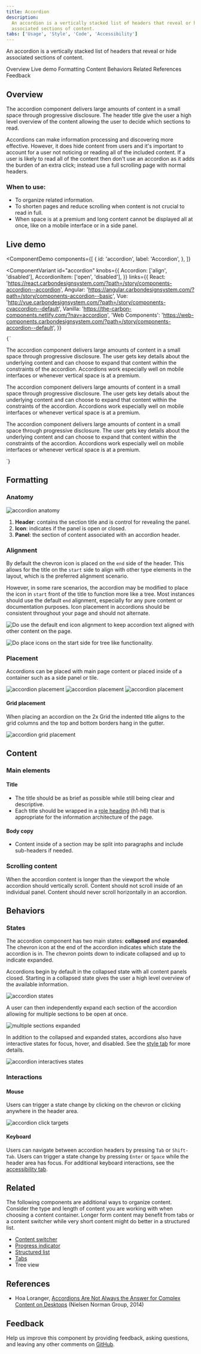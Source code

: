 ```yaml
---
title: Accordion
description:
  An accordion is a vertically stacked list of headers that reveal or hide
  associated sections of content.
tabs: ['Usage', 'Style', 'Code', 'Accessibility']
---
```


<PageDescription>

An accordion is a vertically stacked list of headers that reveal or hide
associated sections of content.

</PageDescription>

<AnchorLinks>

<AnchorLink>Overview</AnchorLink>
<AnchorLink>Live demo</AnchorLink>
<AnchorLink>Formatting</AnchorLink>
<AnchorLink>Content</AnchorLink>
<AnchorLink>Behaviors</AnchorLink>
<AnchorLink>Related</AnchorLink>
<AnchorLink>References</AnchorLink>
<AnchorLink>Feedback</AnchorLink>

</AnchorLinks>

## Overview

The accordion component delivers large amounts of content in a small space
through progressive disclosure. The header title give the user a high level
overview of the content allowing the user to decide which sections to read.

Accordions can make information processing and discovering more effective.
However, it does hide content from users and it's important to account for a
user not noticing or reading all of the included content. If a user is likely to
read all of the content then don't use an accordion as it adds the burden of an
extra click; instead use a full scrolling page with normal headers.

### When to use:

- To organize related information.
- To shorten pages and reduce scrolling when content is not crucial to read in
  full.
- When space is at a premium and long content cannot be displayed all at once,
  like on a mobile interface or in a side panel.

## Live demo

<ComponentDemo
  components={[
    {
      id: 'accordion',
      label: 'Accordion',
    },
  ]}
>
  <ComponentVariant
    id="accordion"
    knobs={{
      Accordion: ['align', 'disabled'],
      AccordionItem: ['open', 'disabled'],
    }}
    links={{
      React:
        'https://react.carbondesignsystem.com/?path=/story/components-accordion--accordion',
      Angular:
        'https://angular.carbondesignsystem.com/?path=/story/components-accordion--basic',
      Vue: 'http://vue.carbondesignsystem.com/?path=/story/components-cvaccordion--default',
      Vanilla: 'https://the-carbon-components.netlify.com/?nav=accordion',
      'Web Components':
        'https://web-components.carbondesignsystem.com/?path=/story/components-accordion--default',
    }}
  >
    {`
  <Accordion>
    <AccordionItem title="Title 1"><p>The accordion component delivers large amounts of content in a small space through progressive disclosure. The user gets key details about the underlying content and can choose to expand that content within the constraints of the accordion. Accordions work especially well on mobile interfaces or whenever vertical space is at a premium.</p></AccordionItem>
    <AccordionItem title="Title 2"><p>The accordion component delivers large amounts of content in a small space through progressive disclosure. The user gets key details about the underlying content and can choose to expand that content within the constraints of the accordion. Accordions work especially well on mobile interfaces or whenever vertical space is at a premium.</p></AccordionItem>
    <AccordionItem title="Title 3"><p>The accordion component delivers large amounts of content in a small space through progressive disclosure. The user gets key details about the underlying content and can choose to expand that content within the constraints of the accordion. Accordions work especially well on mobile interfaces or whenever vertical space is at a premium.</p></AccordionItem>
  </Accordion>
  `}
  </ComponentVariant>
</ComponentDemo>

## Formatting

### Anatomy

<Row>
<Column colLg={8}>

![accordion anatomy](images/accordion-anatomy.png)

</Column>
</Row>

1. **Header**: contains the section title and is control for revealing the
   panel.
2. **Icon**: indicates if the panel is open or closed.
3. **Panel**: the section of content associated with an accordion header.

### Alignment

By default the chevron icon is placed on the `end` side of the header. This
allows for the title on the `start` side to align with other type elements in
the layout, which is the preferred alignment scenario.

However, in some rare scenarios, the accordion may be modified to place the icon
in `start` front of the title to function more like a tree. Most instances
should use the default `end` alignment, especially for any pure content or
documentation purposes. Icon placement in accordions should be consistent
throughout your page and should not alternate.

<DoDontRow>
<DoDont
colMd={4} colLg={4}
caption="In most cases, use the default end icon alignment to keep accordion text aligned with other content on the page.">

![Do use the default end icon alignment to keep accordion text aligned with other content on the page.](./images/accordion-alignment-do.png)

</DoDont>
<DoDont
colMd={4} colLg={4}
caption="In rare case, you can place icons on the start side for tree like functionality.">

![Do place icons on the start side for tree like functionality.](./images/accordion-alignment-do-2.png)

</DoDont>
</DoDontRow>

### Placement

Accordions can be placed with main page content or placed inside of a container
such as a side panel or tile.

<Row>
<Column  colLg={12} colMd={12} colSm={4}>
<ArtDirection>

![accordion placement](images/accordion-placement-2m.png)
![accordion placement](images/accordion-placement-2.png)
![accordion placement](images/accordion-placement-2.png)

</ArtDirection>
</Column>
</Row>

#### Grid placement

When placing an accordion on the 2x Grid the indented title aligns to the grid
columns and the top and bottom borders hang in the gutter.

<Row>
<Column colLg={8}>

![accordion grid placement](images/accordion-placement-1.png)

</Column>
</Row>

## Content

### Main elements

#### Title

- The title should be as brief as possible while still being clear and
  descriptive.
- Each title should be wrapped in a
  [role heading](https://www.w3.org/TR/wai-aria-practices-1.1/#wai-aria-roles-states-and-properties)
  (h1-h6) that is appropriate for the information architecture of the page.

#### Body copy

- Content inside of a section may be split into paragraphs and include
  sub-headers if needed.

### Scrolling content

When the accordion content is longer than the viewport the whole accordion
should vertically scroll. Content should not scroll inside of an individual
panel. Content should never scroll horizontally in an accordion.

## Behaviors

### States

The accordion component has two main states: **collapsed** and **expanded**. The
chevron icon at the end of the accordion indicates which state the accordion is
in. The chevron points down to indicate collapsed and up to indicate expanded.

Accordions begin by default in the collapsed state with all content panels
closed. Starting in a collapsed state gives the user a high level overview of
the available information.

<Row>
<Column colLg={8}>

![accordion states](images/accordion-state-1.png)

</Column>
</Row>

A user can then independently expand each section of the accordion allowing for
multiple sections to be open at once.

<Row>
<Column colLg={8}>

![multiple sections expanded](images/accordion-state-2.png)

</Column>
</Row>

In addition to the collapsed and expanded states, accordions also have
interactive states for focus, hover, and disabled. See the
[style tab](/components/accordion/style) for more details.

<Row>
<Column colLg={8}>

![accordion interactives states](images/accordion-state-3.png)

</Column>
</Row>

### Interactions

#### Mouse

Users can trigger a state change by clicking on the chevron or clicking anywhere
in the header area.

<Row>
<Column colLg={8}>

![accordion click targets](images/accordion-click-target.png)

</Column>
</Row>

#### Keyboard

Users can navigate between accordion headers by pressing `Tab` or `Shift-Tab`. Users can trigger a state change by pressing `Enter` or `Space` while the header area has focus. For additional keyboard interactions, see the [accessibility tab](/components/accordion/accessibility#keyboard-interactions).

## Related

The following components are additional ways to organize content. Consider the
type and length of content you are working with when choosing a content
container. Longer form content may benefit from tabs or a content switcher while
very short content might do better in a structured list.

- [Content switcher](/components/content-switcher/usage)
- [Progress indicator](/components/progress-indicator/usage)
- [Structured list](/components/structured-list/usage)
- [Tabs](/components/tabs/usage)
- Tree view

## References

- Hoa Loranger,
  [Accordions Are Not Always the Answer for Complex Content on Desktops](https://www.nngroup.com/articles/accordions-complex-content/)
  (Nielsen Norman Group, 2014)

## Feedback

Help us improve this component by providing feedback, asking questions, and
leaving any other comments on
[GitHub](https://github.com/carbon-design-system/carbon-website/issues/new?assignees=&labels=feedback&template=feedback.md).
